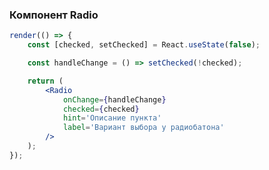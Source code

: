 ### Компонент Radio

```jsx live
render(() => {
    const [checked, setChecked] = React.useState(false);

    const handleChange = () => setChecked(!checked);

    return (
        <Radio
            onChange={handleChange}
            checked={checked}
            hint='Описание пункта'
            label='Вариант выбора у радиобатона'
        />
    );
});
```
